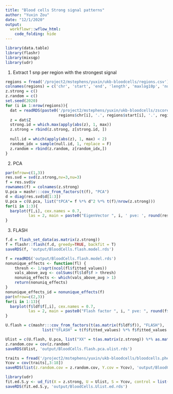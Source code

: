 ```yaml
---
title: "Blood cells Strong signal patterns"
author: "Yuxin Zou"
date: "12/1/2020"
output: 
  workflowr::wflow_html:
    code_folding: hide
---
```


```r
library(data.table)
library(flashr)
library(mixsqp)
library(udr)
```

1. Extract 1 snp per region with the strongest signal
```r
regions = fread('/project2/mstephens/yuxin/ukb-bloodcells/regions.csv')
colnames(regions) = c('chr', 'start', 'end', 'length', 'maxlog10p', 'numsnps')
z.strong = c()
z.random = c()
set.seed(2020)
for (i in 1:nrow(regions)){
  dat = readRDS(paste0('/project2/mstephens/yuxin/ukb-bloodcells/zscores/bloodcells_chr',
                       regions$chr[i], '.', regions$start[i], '.', regions$end[i],'.z.rds'))
  z = dat$Z
  strong.id = which.max(apply(abs(z), 1, max))
  z.strong = rbind(z.strong, z[strong.id, ])
  
  null.id = which(apply(abs(z), 1, max) < 2)
  random_idx = sample(null.id, 1, replace = F)
  z.random = rbind(z.random, z[random_idx,])
}
```

2. PCA
```r
par(mfrow=c(1,3))
res.svd = svd(z.strong,nv=3,nu=3)
f = res.svd$v
rownames(f) = colnames(z.strong)
U.pca = mashr:::cov_from_factors(t(f), "PCA")
d = diag(res.svd$d[1:3])
U.pca = c(U.pca, list("tPCA"= f %*% d^2 %*% t(f)/nrow(z.strong)))
for(i in 1:3){
  barplot(f[,i], cex.names = 0.7,
          las = 2, main = paste0("EigenVector ", i, ' pve: ', round(res.svd$d[i]^2/sum(res.svd$d^2), 3)))
}
```

3. FLASH
```r
f.d = flash_set_data(as.matrix(z.strong))
f = flashr::flash(f.d, greedy=TRUE, backfit = T)
saveRDS(f, 'output/BloodCells.flash.model.rds')
```

```r
f = readRDS('output/BloodCells.flash.model.rds')
nonunique_effects <- function(fl) {
    thresh <- 1/sqrt(ncol(fl$fitted_values))
    vals_above_avg <- colSums(fl$ldf$f > thresh)
    nonuniq_effects <- which(vals_above_avg > 1)
    return(nonuniq_effects)
}
nonunique_effects_id = nonunique_effects(f)
par(mfrow=c(2,3))
for(i in 1:13){
  barplot(f$ldf$f[,i], cex.names = 0.7,
          las = 2, main = paste0("Flash factor ", i, " pve: ", round(f$pve[i], 2)))
}
```

```r
U.flash = c(mashr:::cov_from_factors(t(as.matrix(f$ldf$f)), "FLASH"),
                list("tFLASH" = t(f$fitted_values) %*% f$fitted_values / nrow(f$fitted_values)))

Ulist = c(U.flash, U.pca, list("XX" = t(as.matrix(z.strong)) %*% as.matrix(z.strong) / nrow(z.strong)))
z.random.cov = cov(z.random)
saveRDS(Ulist, 'output/BloodCells.flash.pca.ulist.rds')

traits = fread('/project2/mstephens/yuxin/ukb-bloodcells/bloodcells.pheno.txt')
Ycov = cov(traits[,3:18])
saveRDS(list(z.random.cov = z.random.cov, Y.cov = Ycov), 'output/BloodCells.cov.rds')
```

```r
library(udr)
fit.ed.S.y <- ud_fit(X = z.strong, U = Ulist, S = Ycov, control = list(update.U = "ed", maxiter=5000), verbose=FALSE)
saveRDS(fit.ed.S.y, 'output/BloodCells.Ulist.ed.rds')
```



